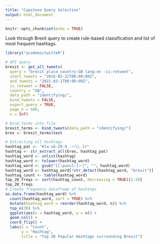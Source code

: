 ```yaml
---
title: "Capstone Query Selection"
output: html_document
---
```


```r
knitr::opts_chunk$set(echo = TRUE)
```

Look through Brexit query to create rule-based classification and list of most frequent hashtags. 

```r
library("academictwitteR")

# API query
brexit <- get_all_tweets(
  query = "brexit place_country:GB lang:en -is:retweet",
  start_tweets = "2016-02-22T00:00:00Z",
  end_tweets = "2021-03-1T00:00:00Z",
  is_retweet = FALSE,
  country = "GB", 
  data_path = "identifying/",
  bind_tweets = FALSE,
  export_query = TRUE, 
  page_n = 500, 
  n = Inf)

# Bind terms into file
brexit_terms <- bind_tweets(data_path = "identifying/")
brex <- brexit_terms$text

# Extracting all hashtags
hashtag_pat <- "#[a-zA-Z0-9_-ー\\.]+"
hashtag <- str_extract_all(brex, hashtag_pat)
hashtag_word <- unlist(hashtag)
hashtag_word <- tolower(hashtag_word)
hashtag_word <- gsub("[[:punct:]ー]", "", hashtag_word)
hashtag_word <- hashtag_word[!str_detect(hashtag_word, "brexit")]
hashtag_count <- table(hashtag_word)
top_20_freqs <- sort(hashtag_count, decreasing = TRUE)[1:20]
top_20_freqs
# Create frequency dataframe of hashtags
as.data.frame(hashtag_word) %>%
  count(hashtag_word, sort = TRUE) %>%
  mutate(hashtag_word = reorder(hashtag_word, n)) %>%
  top_n(30) %>%
  ggplot(aes(x = hashtag_word, y = n)) +
  geom_col() +
  coord_flip() +
  labs(x = "Count",
       y = "Hashtag",
       title = "Top 30 Popular Hashtags surrounding Brexit")
```